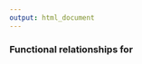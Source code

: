 ```yaml
---
output: html_document
---
```


<h3>Functional relationships for <script type="math/tex">\\\\X \sim Poisson(\lambda),\;\;\lambda \in [0,\infty), x=0,1,...;</script>
</h3>
$$
\\begin{aligned}
p(x|\\lambda)&=\\frac{e^{-\\lambda}\\lambda^{x}}{x!}\\\\\\\\
F(x|\\lambda)&=\\sum_{i=0}^{x}\\left(\\frac{e^{-\\lambda}\\lambda^{i}}{i!}\\right)\\\\\\\\
h(x)&=\\frac{\\lambda{e}^{-\\lambda{t}}}{e^{-\\lambda{t}}}=\\lambda\\\\\\\\\\
E[X]&=\\lambda\\\\\\\\
Var[X]&=\\lambda
\\end{aligned}
$$
